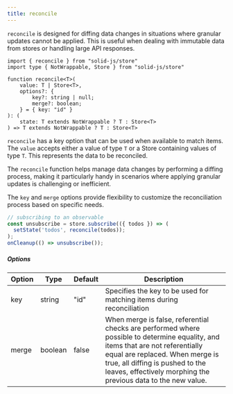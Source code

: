 ```yaml
---
title: reconcile
---
```


`reconcile` is designed for diffing data changes in situations where granular updates cannot be applied. 
This is useful when dealing with immutable data from stores or handling large API responses.

```tsx
import { reconcile } from "solid-js/store"
import type { NotWrappable, Store } from "solid-js/store"

function reconcile<T>(
	value: T | Store<T>,
	options?: {
		key?: string | null;
		merge?: boolean;
	} = { key: "id" }
): (
	state: T extends NotWrappable ? T : Store<T>
) => T extends NotWrappable ? T : Store<T>
```

`reconcile` has a key option that can be used when available to match items.
The `value` accepts either a value of type `T` or a Store containing values of type `T`. 
This represents the data to be reconciled.

The `reconcile` function helps manage data changes by performing a diffing process, making it particularly handy in scenarios where applying granular updates is challenging or inefficient. 

The `key` and `merge` options provide flexibility to customize the reconciliation process based on specific needs.

```ts
// subscribing to an observable
const unsubscribe = store.subscribe(({ todos }) => (
  setState('todos', reconcile(todos));
);
onCleanup(() => unsubscribe());

```

##### Options

| Option | Type    | Default | Description                        |
| ------ | ------- | ------- | ---------------------------------- |
| key    | string  | "id"    |  Specifies the key to be used for matching items during reconciliation |
| merge  | boolean | false   | When merge is false, referential checks are performed where possible to determine equality, and items that are not referentially equal are replaced. When merge is true, all diffing is pushed to the leaves, effectively morphing the previous data to the new value. |
